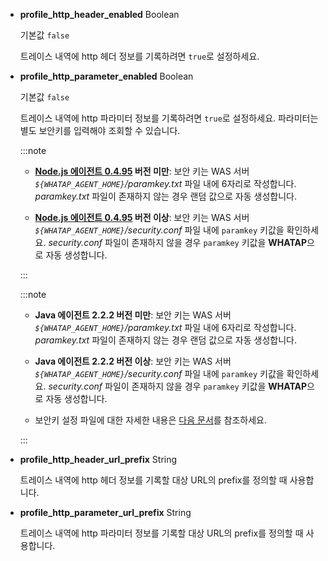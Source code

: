 * **profile_http_header_enabled** <span class='type'>Boolean</span>

  기본값 `false`

  트레이스 내역에 http 헤더 정보를 기록하려면 `true`로 설정하세요.

* **profile_http_parameter_enabled** <span class='type'>Boolean</span><ScrollToLink anchor='profile_http_parameter' />

  기본값 `false`

  트레이스 내역에 http 파라미터 정보를 기록하려면 `true`로 설정하세요. 파라미터는 별도 보안키를 입력해야 조회할 수 있습니다.

  <InDoc product='nodejs'>

  :::note

  * **[Node.js 에이전트 0.4.95](../release-notes/nodejs/nodejs-0_4_95) 버전 미만**: 보안 키는 WAS 서버 *`${WHATAP_AGENT_HOME}`/paramkey.txt* 파일 내에 6자리로 작성합니다. *paramkey.txt* 파일이 존재하지 않는 경우 랜덤 값으로 자동 생성합니다.

  * **[Node.js 에이전트 0.4.95](../release-notes/nodejs/nodejs-0_4_95) 버전 이상**: 보안 키는 WAS 서버 *`${WHATAP_AGENT_HOME}`/security.conf* 파일 내에 `paramkey` 키값을 확인하세요. *security.conf* 파일이 존재하지 않을 경우 `paramkey` 키값을 **WHATAP**으로 자동 생성합니다.

  :::

  </InDoc>

  <InDoc product='java'>

  :::note

  * **Java 에이전트 2.2.2 버전 미만**: 보안 키는 WAS 서버 *`${WHATAP_AGENT_HOME}`/paramkey.txt* 파일 내에 6자리로 작성합니다. *paramkey.txt* 파일이 존재하지 않는 경우 랜덤 값으로 자동 생성합니다.
  
  * **Java 에이전트 2.2.2 버전 이상**: 보안 키는 WAS 서버 *`${WHATAP_AGENT_HOME}`/security.conf* 파일 내에 `paramkey` 키값을 확인하세요. *security.conf* 파일이 존재하지 않을 경우 `paramkey` 키값을 **WHATAP**으로 자동 생성합니다.

  * 보안키 설정 파일에 대한 자세한 내용은 [다음 문서](install-agent#security)를 참조하세요.

  :::
  
  </InDoc>

* **profile_http_header_url_prefix** <span class='type'>String</span>

  트레이스 내역에 http 헤더 정보를 기록할 대상 URL의 prefix를 정의할 때 사용합니다.

* **profile_http_parameter_url_prefix** <span class='type'>String</span>

  트레이스 내역에 http 파라미터 정보를 기록할 대상 URL의 prefix를 정의할 때 사용합니다.
